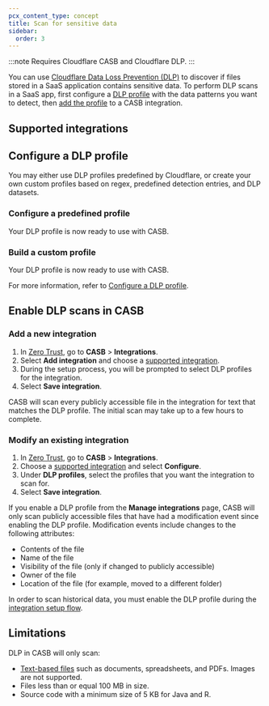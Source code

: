 ```yaml
---
pcx_content_type: concept
title: Scan for sensitive data
sidebar:
  order: 3
---
```



:::note
Requires Cloudflare CASB and Cloudflare DLP.
:::

You can use [Cloudflare Data Loss Prevention (DLP)](/cloudflare-one/policies/data-loss-prevention/) to discover if files stored in a SaaS application contains sensitive data. To perform DLP scans in a SaaS app, first configure a [DLP profile](#configure-a-dlp-profile) with the data patterns you want to detect, then [add the profile](#enable-dlp-scans-in-casb) to a CASB integration.

## Supported integrations

<Render file="casb/casb-dlp-integrations" />

## Configure a DLP profile

You may either use DLP profiles predefined by Cloudflare, or create your own custom profiles based on regex, predefined detection entries, and DLP datasets.

### Configure a predefined profile

<Render file="data-loss-prevention/predefined-profile" />

Your DLP profile is now ready to use with CASB.

### Build a custom profile

<Render file="data-loss-prevention/custom-profile" />

Your DLP profile is now ready to use with CASB.

For more information, refer to [Configure a DLP profile](/cloudflare-one/policies/data-loss-prevention/dlp-profiles/).

## Enable DLP scans in CASB

### Add a new integration

1. In [Zero Trust](https://one.dash.cloudflare.com/), go to **CASB** > **Integrations**.
2. Select **Add integration** and choose a [supported integration](#supported-integrations).
3. During the setup process, you will be prompted to select DLP profiles for the integration.
4. Select **Save integration**.

CASB will scan every publicly accessible file in the integration for text that matches the DLP profile. The initial scan may take up to a few hours to complete.

### Modify an existing integration

1. In [Zero Trust](https://one.dash.cloudflare.com/), go to **CASB** > **Integrations**.
2. Choose a [supported integration](#supported-integrations) and select **Configure**.
3. Under **DLP profiles**, select the profiles that you want the integration to scan for.
4. Select **Save integration**.

If you enable a DLP profile from the **Manage integrations** page, CASB will only scan publicly accessible files that have had a modification event since enabling the DLP profile. Modification events include changes to the following attributes:

- Contents of the file
- Name of the file
- Visibility of the file (only if changed to publicly accessible)
- Owner of the file
- Location of the file (for example, moved to a different folder)

In order to scan historical data, you must enable the DLP profile during the [integration setup flow](#add-a-new-integration).

## Limitations

DLP in CASB will only scan:

- [Text-based files](/cloudflare-one/policies/data-loss-prevention/#supported-file-types) such as documents, spreadsheets, and PDFs. Images are not supported.
- Files less than or equal 100 MB in size.
- Source code with a minimum size of 5 KB for Java and R.
